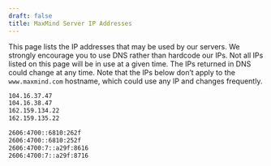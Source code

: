 ```yaml
---
draft: false
title: MaxMind Server IP Addresses
---
```


This page lists the IP addresses that may be used by our servers. We strongly
encourage you to use DNS rather than hardcode our IPs. Not all IPs listed on
this page will be in use at a given time. The IPs returned in DNS could change
at any time. Note that the IPs below don’t apply to the `www.maxmind.com`
hostname, which could use any IP and changes frequently.

```bash
104.16.37.47
104.16.38.47
162.159.134.22
162.159.135.22

2606:4700::6810:262f
2606:4700::6810:252f
2606:4700:7::a29f:8616
2606:4700:7::a29f:8716
```
